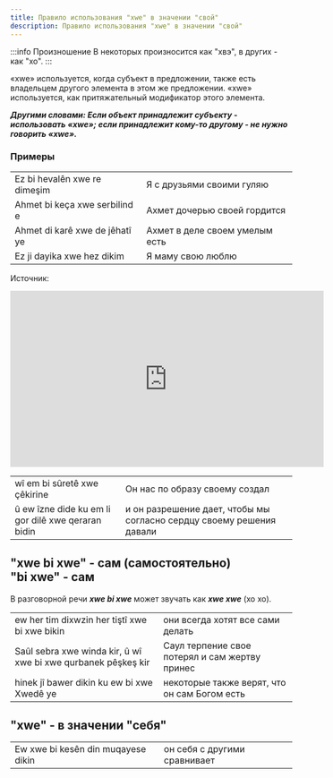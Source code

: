 ```yaml
---
title: Правило использования "xwe" в значении "свой"
description: Правило использования "xwe" в значении "свой"
---
```


:::info Произношение
В некоторых произносится как "хвэ", в других - как "хо".
:::

«xwe» используется, когда субъект в предложении, также есть владельцем другого элемента в этом же предложении. «xwe» используется, как притяжательный модификатор этого элемента.

**_Другими словами: Если объект принадлежит субъекту - использовать «xwe»; если принадлежит кому-то другому - не нужно говорить «xwe»._**

### Примеры


|                                |                                |
| ------------------------------ | ------------------------------ |
| Ez bi hevalên xwe re dimeşim   | Я с друзьями своими гуляю      |
| Ahmet bi keça xwe serbilind e  | Ахмет дочерью своей гордится   |
| Ahmet di karê xwe de jêhatî ye | Ахмет в деле своем умелым есть |
| Ez ji dayika xwe hez dikim     | Я маму свою люблю              |

Источник:

<iframe width="560" height="315" src="https://www.youtube.com/embed/3Pymbb6ytB0" frameborder="0" allow="accelerometer; autoplay; clipboard-write; encrypted-media; gyroscope; picture-in-picture" allowfullscreen></iframe>

|                                                    |                                                                      |
| -------------------------------------------------- | -------------------------------------------------------------------- |
| wî em bi sûretê xwe çêkirine                       | Он нас по образу своему создал                                       |
| û ew îzne dide ku em li gor dilê xwe qeraran bidin | и он разрешение дает, чтобы мы согласно сердцу своему решения давали |

## "xwe bi xwe" - сам (самостоятельно)<br/>"bi xwe" - сам

В разговорной речи ___xwe bi xwe___ может звучать как ___xwe xwe___ (хо хо).

|                                                               |                                                |
| ------------------------------------------------------------- | ---------------------------------------------- |
| ew her tim dixwzin her tiştî xwe bi xwe bikin                 | они всегда хотят все сами делать               |
| Saûl sebra xwe winda kir, û wî xwe bi xwe qurbanek pêşkeş kir | Саул терпение свое потерял и сам жертву принес |
| hinek jî bawer dikin ku ew bi xwe Xwedê ye| некоторые также верят, что он сам Богом есть|

## "xwe" - в значении "себя"

|                                    |                              |
| ---------------------------------- | ---------------------------- |
| Ew xwe bi kesên din muqayese dikin | он себя с другими сравнивает |
